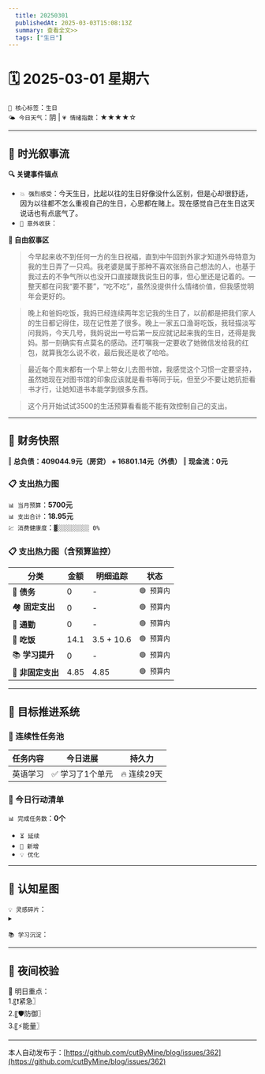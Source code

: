 ```yaml
---
  title: 20250301
  publishedAt: 2025-03-03T15:08:13Z
  summary: 查看全文>>
  tags: ["生日"]
---
```


# 🗓️ 2025-03-01 星期六
`🔑 核心标签`：`生日`  
`🌤️ 今日天气`：阴 | `💗 情绪指数`：★★★★☆  

---

## 🌊 **时光叙事流**
**🔍 关键事件锚点**  
- `💥 强烈感受`：今天生日，比起以往的生日好像没什么区别，但是心却很舒适，因为以往都不怎么重视自己的生日，心思都在赌上。现在感觉自己在生日这天说话也有点底气了。  
- `🎉 意外收获`：  

**📖 自由叙事区**  
> 今早起来收不到任何一方的生日祝福，直到中午回到外家才知道外母特意为我的生日弄了一只鸡。我老婆是属于那种不喜欢张扬自己想法的人，也基于我过去的不争气所以也没开口直接跟我说生日的事，但心里还是记着的。一整天都在问我“要不要”，“吃不吃”，虽然没提供什么情绪价值，但我感觉明年会更好的。  

> 晚上和爸妈吃饭，我妈已经连续两年忘记我的生日了，以前都是把我们家人的生日都记得住，现在记性差了很多。晚上一家五口渔哥吃饭，我轻描淡写问我妈，今天几号，我妈说出一号后第一反应就记起来我的生日，还得是我妈。那一刻确实有点莫名的感动。还叮嘱我一定要收了她微信发给我的红包，就算我怎么说不收，最后我还是收了哈哈。

> 最近每个周末都有一个早上带女儿去图书馆，我感觉这个习惯一定要坚持，虽然她现在对图书馆的印象应该就是看书等同于玩，但至少不要让她抗拒看书才行，让她知道书本能学到很多东西。 

> 这个月开始试试3500的生活预算看看能不能有效控制自己的支出。


---

## 💸 **财务快照**
‖ **总负债：409044.9元（房贷） + 16801.14元（外债）**
‖ **现金流：0元**

### 📋 支出热力图

`📊 当月预算`：**5700元**  
`📊 支出合计`：**18.95元**  
`💹 消费健康度`：`▓░░░░░░░░░ 0%`  
### 📋 支出热力图（含预算监控）
| 分类         | 金额    | 明细追踪                  | 状态           |
|--------------|---------|---------------------------|----------------|
| 🏦 **债务**    | 0   | -  | `🟢 预算内`   |
| 🏘️ **固定支出** | 0     | -    | `🟢 预算内`     |
| 🚌 **通勤**     | 0      | -        | `🟢 预算内`     |
| 🍜 **吃饭**     |   14.1   | 3.5 + 10.6    | `🟢 预算内`   |
| 📚 **学习提升** | 0      | -       | `🟢 预算内`     |
| 🎲 **非固定支出** | 4.85     | 4.85      | `🟢 预算内`  |


---

## 🎯 **目标推进系统**

### 🔄 连续性任务池
| 任务内容                | 今日进展          | 持久力     |
|-------------------------|-------------------|------------|
| 英语学习         | ✅ 学习了1个单元 | 🔥 连续29天  |

### 📌 今日行动清单

`📊 完成任务数`：**0个**  
- `⏳ 延续` 
- `🚩 新增` 
- `💡 优化` 

---

## 🌌 **认知星图**
`💡 灵感碎片`：  
▸ 


`📚 学习沉淀`：  
> 

---

## 🌃 夜间校验

🚀 明日重点：  
1.〖❗紧急〗  
2.〖🛡️防御〗  
3.〖⚡能量〗  


---
本人自动发布于：[https://github.com/cutByMine/blog/issues/362](https://github.com/cutByMine/blog/issues/362)
